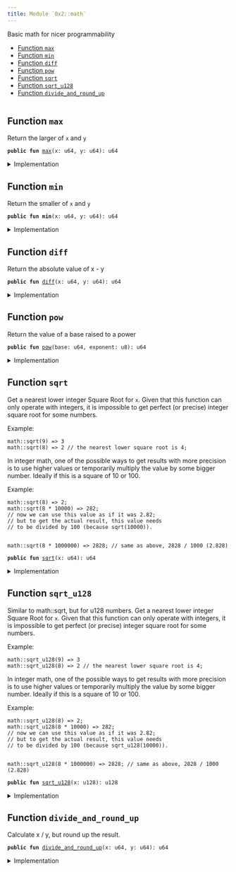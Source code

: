 ```yaml
---
title: Module `0x2::math`
---
```


Basic math for nicer programmability


-  [Function `max`](#0x2_math_max)
-  [Function `min`](#0x2_math_min)
-  [Function `diff`](#0x2_math_diff)
-  [Function `pow`](#0x2_math_pow)
-  [Function `sqrt`](#0x2_math_sqrt)
-  [Function `sqrt_u128`](#0x2_math_sqrt_u128)
-  [Function `divide_and_round_up`](#0x2_math_divide_and_round_up)


<pre><code></code></pre>



<Link id="0x2_math_max"></Link>

## Function `max`

Return the larger of <code>x</code> and <code>y</code>


<pre><code><b>public</b> <b>fun</b> <a href="../iota-framework/math.md#0x2_math_max">max</a>(x: u64, y: u64): u64
</code></pre>



<details>
<summary>Implementation</summary>


<pre><code><b>public</b> <b>fun</b> <a href="../iota-framework/math.md#0x2_math_max">max</a>(x: u64, y: u64): u64 {
    <b>if</b> (x &gt; y) {
        x
    } <b>else</b> {
        y
    }
}
</code></pre>



</details>

<Link id="0x2_math_min"></Link>

## Function `min`

Return the smaller of <code>x</code> and <code>y</code>


<pre><code><b>public</b> <b>fun</b> <b>min</b>(x: u64, y: u64): u64
</code></pre>



<details>
<summary>Implementation</summary>


<pre><code><b>public</b> <b>fun</b> <b>min</b>(x: u64, y: u64): u64 {
    <b>if</b> (x &lt; y) {
        x
    } <b>else</b> {
        y
    }
}
</code></pre>



</details>

<Link id="0x2_math_diff"></Link>

## Function `diff`

Return the absolute value of x - y


<pre><code><b>public</b> <b>fun</b> <a href="../iota-framework/math.md#0x2_math_diff">diff</a>(x: u64, y: u64): u64
</code></pre>



<details>
<summary>Implementation</summary>


<pre><code><b>public</b> <b>fun</b> <a href="../iota-framework/math.md#0x2_math_diff">diff</a>(x: u64, y: u64): u64 {
    <b>if</b> (x &gt; y) {
        x - y
    } <b>else</b> {
        y - x
    }
}
</code></pre>



</details>

<Link id="0x2_math_pow"></Link>

## Function `pow`

Return the value of a base raised to a power


<pre><code><b>public</b> <b>fun</b> <a href="../iota-framework/math.md#0x2_math_pow">pow</a>(base: u64, exponent: u8): u64
</code></pre>



<details>
<summary>Implementation</summary>


<pre><code><b>public</b> <b>fun</b> <a href="../iota-framework/math.md#0x2_math_pow">pow</a>(<b>mut</b> base: u64, <b>mut</b> exponent: u8): u64 {
    <b>let</b> <b>mut</b> res = 1;
    <b>while</b> (exponent &gt;= 1) {
        <b>if</b> (exponent % 2 == 0) {
            base = base * base;
            exponent = exponent / 2;
        } <b>else</b> {
            res = res * base;
            exponent = exponent - 1;
        }
    };

    res
}
</code></pre>



</details>

<Link id="0x2_math_sqrt"></Link>

## Function `sqrt`

Get a nearest lower integer Square Root for <code>x</code>. Given that this
function can only operate with integers, it is impossible
to get perfect (or precise) integer square root for some numbers.

Example:
```
math::sqrt(9) => 3
math::sqrt(8) => 2 // the nearest lower square root is 4;
```

In integer math, one of the possible ways to get results with more
precision is to use higher values or temporarily multiply the
value by some bigger number. Ideally if this is a square of 10 or 100.

Example:
```
math::sqrt(8) => 2;
math::sqrt(8 * 10000) => 282;
// now we can use this value as if it was 2.82;
// but to get the actual result, this value needs
// to be divided by 100 (because sqrt(10000)).


math::sqrt(8 * 1000000) => 2828; // same as above, 2828 / 1000 (2.828)
```


<pre><code><b>public</b> <b>fun</b> <a href="../iota-framework/math.md#0x2_math_sqrt">sqrt</a>(x: u64): u64
</code></pre>



<details>
<summary>Implementation</summary>


<pre><code><b>public</b> <b>fun</b> <a href="../iota-framework/math.md#0x2_math_sqrt">sqrt</a>(x: u64): u64 {
    <b>let</b> <b>mut</b> bit = 1u128 &lt;&lt; 64;
    <b>let</b> <b>mut</b> res = 0u128;
    <b>let</b> <b>mut</b> x = x <b>as</b> u128;

    <b>while</b> (bit != 0) {
        <b>if</b> (x &gt;= res + bit) {
            x = x - (res + bit);
            res = (res &gt;&gt; 1) + bit;
        } <b>else</b> {
            res = res &gt;&gt; 1;
        };
        bit = bit &gt;&gt; 2;
    };

    res <b>as</b> u64
}
</code></pre>



</details>

<Link id="0x2_math_sqrt_u128"></Link>

## Function `sqrt_u128`

Similar to math::sqrt, but for u128 numbers. Get a nearest lower integer Square Root for <code>x</code>. Given that this
function can only operate with integers, it is impossible
to get perfect (or precise) integer square root for some numbers.

Example:
```
math::sqrt_u128(9) => 3
math::sqrt_u128(8) => 2 // the nearest lower square root is 4;
```

In integer math, one of the possible ways to get results with more
precision is to use higher values or temporarily multiply the
value by some bigger number. Ideally if this is a square of 10 or 100.

Example:
```
math::sqrt_u128(8) => 2;
math::sqrt_u128(8 * 10000) => 282;
// now we can use this value as if it was 2.82;
// but to get the actual result, this value needs
// to be divided by 100 (because sqrt_u128(10000)).


math::sqrt_u128(8 * 1000000) => 2828; // same as above, 2828 / 1000 (2.828)
```


<pre><code><b>public</b> <b>fun</b> <a href="../iota-framework/math.md#0x2_math_sqrt_u128">sqrt_u128</a>(x: u128): u128
</code></pre>



<details>
<summary>Implementation</summary>


<pre><code><b>public</b> <b>fun</b> <a href="../iota-framework/math.md#0x2_math_sqrt_u128">sqrt_u128</a>(x: u128): u128 {
    <b>let</b> <b>mut</b> bit = 1u256 &lt;&lt; 128;
    <b>let</b> <b>mut</b> res = 0u256;
    <b>let</b> <b>mut</b> x = x <b>as</b> u256;

    <b>while</b> (bit != 0) {
        <b>if</b> (x &gt;= res + bit) {
            x = x - (res + bit);
            res = (res &gt;&gt; 1) + bit;
        } <b>else</b> {
            res = res &gt;&gt; 1;
        };
        bit = bit &gt;&gt; 2;
    };

    res <b>as</b> u128
}
</code></pre>



</details>

<Link id="0x2_math_divide_and_round_up"></Link>

## Function `divide_and_round_up`

Calculate x / y, but round up the result.


<pre><code><b>public</b> <b>fun</b> <a href="../iota-framework/math.md#0x2_math_divide_and_round_up">divide_and_round_up</a>(x: u64, y: u64): u64
</code></pre>



<details>
<summary>Implementation</summary>


<pre><code><b>public</b> <b>fun</b> <a href="../iota-framework/math.md#0x2_math_divide_and_round_up">divide_and_round_up</a>(x: u64, y: u64): u64 {
    <b>if</b> (x % y == 0) {
        x / y
    } <b>else</b> {
        x / y + 1
    }
}
</code></pre>



</details>
